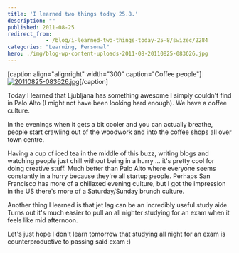 ```yaml
---
title: 'I learned two things today 25.8.'
description: ""
published: 2011-08-25
redirect_from: 
            - /blog/i-learned-two-things-today-25-8/swizec/2284
categories: "Learning, Personal"
hero: ./img/blog-wp-content-uploads-2011-08-20110825-083626.jpg
---
```


\[caption align="alignright" width="300" caption="Coffee people"] [![20110825-083626.jpg](./img/20110825-083626jpgb6939c.jpeg)](./img/blog-wp-content-uploads-2011-08-20110825-083626.jpg)\[/caption]

Today I learned that Ljubljana has something awesome I simply couldn't find in Palo Alto (I might not have been looking hard enough). We have a coffee culture.

In the evenings when it gets a bit cooler and you can actually breathe, people start crawling out of the woodwork and into the coffee shops all over town centre.

Having a cup of iced tea in the middle of this buzz, writing blogs and watching people just chill without being in a hurry ... it's pretty cool for doing creative stuff. Much better than Palo Alto where everyone seems constantly in a hurry because they're all startup people. Perhaps San Francisco has more of a chillaxed evening culture, but I got the impression in the US there's more of a Saturday/Sunday brunch culture.

Another thing I learned is that jet lag can be an incredibly useful study aide. Turns out it's much easier to pull an all nighter studying for an exam when it feels like mid afternoon.

Let's just hope I don't learn tomorrow that studying all night for an exam is counterproductive to passing said exam :)
